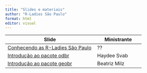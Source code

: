 ```yaml
---
title: "Slides e materiais"
author: "R-Ladies São Paulo"
format: html
editor: visual
---
```


| Slide                                                                  | Ministrante  |
|------------------------------------|-------------------|
| [Conhecendo as R-Ladies São Paulo](slide-rladies.qmd){target="_blank"} | ??           |
| [Introdução ao pacote odbr](slide-odbr.qmd){target="_blank"}| Haydee Svab  |
| [Introdução ao pacote geobr](slide-geobr.qmd){target="_blank"}| Beatriz Milz |
